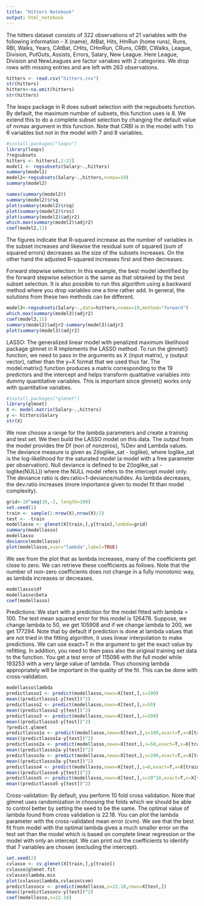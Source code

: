 ```yaml
---
title: "Hitters Notebook"
output: html_notebook
---
```


The hitters dataset consists of 322 observations of 21 variables with the following information - X (name), AtBat, Hits, HmRun (home runs), Runs, RBI, Walks, Years, CAtBat, CHits, CHmRun, CRuns, CRBI, CWalks, League, Division, PutOuts, Assists, Errors, Salary, New League. Here League, Division and NewLeagues are factor variabes with 2 categories. We drop rows with missing entries and are left with 263 observations.
```r
hitters <- read.csv("hitters.csv")
str(hitters)
hitters<-na.omit(hitters)
str(hitters)
```
The leaps package in R does subset selection with the regsubsets function. By default, the maximum number of subsets, this function uses is 8. We extend this to do a complete subset selection by changing the default value of nvmax argument in this function. Note that CRBI is in the model with 1 to 6 variables but not in the model with 7 and 8 variables.
```r
#install.packages("leaps")
library(leaps)
?regsubsets
hitters <- hitters[,2:21]
model1 <- regsubsets(Salary~.,hitters)
summary(model1)
model2<-regsubsets(Salary~.,hitters,nvmax=19)
summary(model2)
```
```r
names(summary(model2))
summary(model2)$rsq
plot(summary(model2)$rsq)
plot(summary(model2)$rss)
plot(summary(model2)$adjr2)
which.max(summary(model2)$adjr2)
coef(model2,11)
```
The figures indicate that R-squared increase as the number of variables in the subset increases and likewise the residual sum of squared (sum of squared errors) decreases as the size of the subsets increases. On the other hand the adjusted R-squared increases first and then decreases.

Forward stepwise selection: In this example, the best model identified by the forward stepwise selection is the same as that obtained by the best subset selection. It is also possible to run this algorithm using a backward method where you drop variables one a time rather add. In general, the solutions from these two methods can be different.
```r
model3<-regsubsets(Salary~.,data=hitters,nvmax=19,method="forward")
which.max(summary(model3)$adjr2)
coef(model3,11)
summary(model2)$adjr2-summary(model3)$adjr2
plot(summary(model3)$adjr2)
```

LASSO: The generalized linear model with penalized maximum likelihood package glmnet in R implements the LASSO method. To run the glmnet() function, we need to pass in the arguments as X (input matrix), y (output vector), rather than the y~X format that we used thus far. The model.matrix() function produces a matrix corresponding to the 19 predictors and the intercept and helps transform qualitative variables into dummy quantitative variables. This is important since glmnet() works only with quantitative variabes.
```r
#install.packages("glmnet")
library(glmnet)
X <- model.matrix(Salary~.,hitters)
y <- hitters$Salary
str(X)
```
We now choose a range for the lambda parameters and create a training and test set. We then build the LASSO model on this data. The output from the model provides the Df (non of nonzeros), %Dev and Lambda values. The deviance measure is given as 2(loglike_sat - loglike), where loglike_sat is the log-likelihood for the saturated model (a model with a free parameter per observation). Null deviance is defined to be
2(loglike_sat - loglike(NULL)) where the NULL model refers to the intercept model only. The deviance ratio is dev.ratio=1-deviance/nulldev. As lambda decreases, the dev.ratio increases (more importance given to model fit than model complexity).
```r
grid<-10^seq(10,-2, length=100)
set.seed(1)
train <- sample(1:nrow(X),nrow(X)/2)
test <- -train
modellasso <- glmnet(X[train,],y[train],lambda=grid)
summary(modellasso)
modellasso
deviance(modellasso)
plot(modellasso,xvar="lambda",label=TRUE)
```
We see from the plot that as lambda increases, many of the coefficients get close to zero. We can retrieve these coefficients as follows. Note that the number of non-zero coefficients does not change in a fully  monotonic way, as lambda increases or decreases.
```r
modellasso$df
modellasso$beta
coef(modellasso)
```
Predictions: We start with a prediction for the model fitted with lambda = 100. The test mean squared error for this model is 126478. Suppose, we change lambda to 50, we get 105908 and if we change lambda to 200, we get 177294. Note that by default if prediction is done at lambda values that are not tried in the fitting algorithm, it uses linear interpolation to make predictions. We can use exact=T in the argument to get the exact value by refitting. In addition, you need to then pass also the original training set data to the function. You get a test error of 115096 with the full model while 193253 with a very large value of lambda. Thus choosing lambda appropriately will be important in the quality of the fit. This can be done with cross-validation.
```r
modellasso$lambda
predictlasso1 <- predict(modellasso,newx=X[test,],s=100)
mean((predictlasso1-y[test])^2)
predictlasso2 <- predict(modellasso,newx=X[test,],s=50)
mean((predictlasso2-y[test])^2)
predictlasso3 <- predict(modellasso,newx=X[test,],s=200)
mean((predictlasso3-y[test])^2)
?predict.glmnet
predictlasso1a <- predict(modellasso,newx=X[test,],s=100,exact=T,x=X[train,],y=y[train])
mean((predictlasso1a-y[test])^2)
predictlasso2a <- predict(modellasso,newx=X[test,],s=50,exact=T,x=X[train,],y=y[train])
mean((predictlasso2a-y[test])^2)
predictlasso3a <- predict(modellasso,newx=X[test,],s=200,exact=T,x=X[train,],y=y[train])
mean((predictlasso3a-y[test])^2)
predictlasso4 <- predict(modellasso,newx=X[test,],s=0,exact=T,x=X[train,],y=y[train])
mean((predictlasso4-y[test])^2)
predictlasso5 <- predict(modellasso,newx=X[test,],s=10^10,exact=T,x=X[train,],y=y[train])
mean((predictlasso5-y[test])^2)
```
Cross-validation: By default, you perform 10 fold cross validation. Note that glmnet uses randomization in choosing the folds which we should be able to control better by setting the seed to be the same. The optimal value of lambda found from cross validation is 22.18. You can plot the lambda parameter with the cross-validated mean error (cvm). We see that the best fit from model with the optimal lambda gives a much smaller error on the test set than the model which is based on complete linear regression or the model with only an intercept. We can print out the coefficients to identify that 7 variables are chosen (excluding the intercept).
```r
set.seed(2)
cvlasso <- cv.glmnet(X[train,],y[train])
cvlasso$glmnet.fit
cvlasso$lambda.min
plot(cvlasso$lambda,cvlasso$cvm)
predictlassocv <- predict(modellasso,s=22.18,newx=X[test,])
mean((predictlassocv-y[test])^2)
coef(modellasso,s=22.18)
```